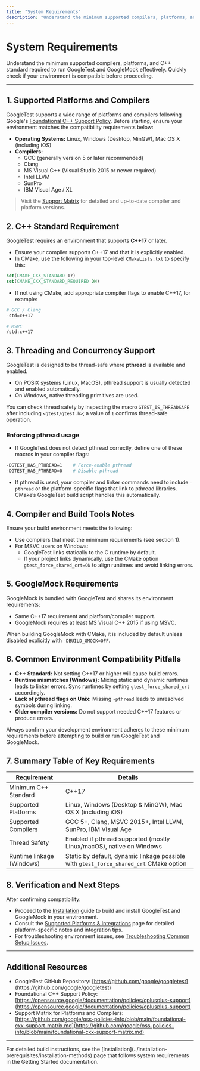 ```yaml
---
title: "System Requirements"
description: "Understand the minimum supported compilers, platforms, and C++ standard required to run GoogleTest and GoogleMock effectively. Quickly check if your environment is compatible before proceeding."
---
```


# System Requirements

Understand the minimum supported compilers, platforms, and C++ standard required to run GoogleTest and GoogleMock effectively. Quickly check if your environment is compatible before proceeding.

---

## 1. Supported Platforms and Compilers

GoogleTest supports a wide range of platforms and compilers following Google's [Foundational C++ Support Policy](https://opensource.google/documentation/policies/cplusplus-support). Before starting, ensure your environment matches the compatibility requirements below:

- **Operating Systems:** Linux, Windows (Desktop, MinGW), Mac OS X (including iOS)
- **Compilers:**
  - GCC (generally version 5 or later recommended)
  - Clang
  - MS Visual C++ (Visual Studio 2015 or newer required)
  - Intel LLVM
  - SunPro
  - IBM Visual Age / XL

> Visit the [Support Matrix](https://github.com/google/oss-policies-info/blob/main/foundational-cxx-support-matrix.md) for detailed and up-to-date compiler and platform versions.

## 2. C++ Standard Requirement

GoogleTest requires an environment that supports **C++17** or later.

- Ensure your compiler supports C++17 and that it is explicitly enabled.
- In CMake, use the following in your top-level `CMakeLists.txt` to specify this:

```cmake
set(CMAKE_CXX_STANDARD 17)
set(CMAKE_CXX_STANDARD_REQUIRED ON)
```

- If not using CMake, add appropriate compiler flags to enable C++17, for example:

```bash
# GCC / Clang
-std=c++17

# MSVC
/std:c++17
```


## 3. Threading and Concurrency Support

GoogleTest is designed to be thread-safe where **pthread** is available and enabled.

- On POSIX systems (Linux, MacOS), pthread support is usually detected and enabled automatically.
- On Windows, native threading primitives are used.

You can check thread safety by inspecting the macro `GTEST_IS_THREADSAFE` after including `<gtest/gtest.h>`; a value of `1` confirms thread-safe operation.

### Enforcing pthread usage

- If GoogleTest does not detect pthread correctly, define one of these macros in your compiler flags:

```bash
-DGTEST_HAS_PTHREAD=1    # Force-enable pthread
-DGTEST_HAS_PTHREAD=0    # Disable pthread
```

- If pthread is used, your compiler and linker commands need to include `-pthread` or the platform-specific flags that link to pthread libraries. CMake’s GoogleTest build script handles this automatically.

## 4. Compiler and Build Tools Notes

Ensure your build environment meets the following:

- Use compilers that meet the minimum requirements (see section 1).
- For MSVC users on Windows:
  - GoogleTest links statically to the C runtime by default.
  - If your project links dynamically, use the CMake option `gtest_force_shared_crt=ON` to align runtimes and avoid linking errors.

## 5. GoogleMock Requirements

GoogleMock is bundled with GoogleTest and shares its environment requirements:

- Same C++17 requirement and platform/compiler support.
- GoogleMock requires at least MS Visual C++ 2015 if using MSVC.

When building GoogleMock with CMake, it is included by default unless disabled explicitly with `-DBUILD_GMOCK=OFF`.

## 6. Common Environment Compatibility Pitfalls

- **C++ Standard:** Not setting C++17 or higher will cause build errors.
- **Runtime mismatches (Windows):** Mixing static and dynamic runtimes leads to linker errors. Sync runtimes by setting `gtest_force_shared_crt` accordingly.
- **Lack of pthread flags on Unix:** Missing `-pthread` leads to unresolved symbols during linking.
- **Older compiler versions:** Do not support needed C++17 features or produce errors.

<Tip>
Always confirm your development environment adheres to these minimum requirements before attempting to build or run GoogleTest and GoogleMock.
</Tip>

## 7. Summary Table of Key Requirements

| Requirement                            | Details                                   |
| -------------------------------------| -----------------------------------------|
| Minimum C++ Standard                  | C++17                                     |
| Supported Platforms                  | Linux, Windows (Desktop & MinGW), Mac OS X (including iOS) |
| Supported Compilers                  | GCC 5+, Clang, MSVC 2015+, Intel LLVM, SunPro, IBM Visual Age |
| Thread Safety                       | Enabled if pthread supported (mostly Linux/macOS), native on Windows |
| Runtime linkage (Windows)           | Static by default, dynamic linkage possible with `gtest_force_shared_crt` CMake option |

## 8. Verification and Next Steps

After confirming compatibility:

- Proceed to the [Installation](../installation-prerequisites/installation-methods) guide to build and install GoogleTest and GoogleMock in your environment.
- Consult the [Supported Platforms & Integrations](../../overview/architecture-features-integration/supported-platforms-integration) page for detailed platform-specific notes and integration tips.
- For troubleshooting environment issues, see [Troubleshooting Common Setup Issues](../../getting-started/troubleshooting-validation/common-setup-issues).

---

## Additional Resources

- GoogleTest GitHub Repository: [https://github.com/google/googletest](https://github.com/google/googletest)
- Foundational C++ Support Policy: [https://opensource.google/documentation/policies/cplusplus-support](https://opensource.google/documentation/policies/cplusplus-support)
- Support Matrix for Platforms and Compilers: [https://github.com/google/oss-policies-info/blob/main/foundational-cxx-support-matrix.md](https://github.com/google/oss-policies-info/blob/main/foundational-cxx-support-matrix.md)

---

<Callout>
For detailed build instructions, see the [Installation](../installation-prerequisites/installation-methods) page that follows system requirements in the Getting Started documentation.
</Callout>